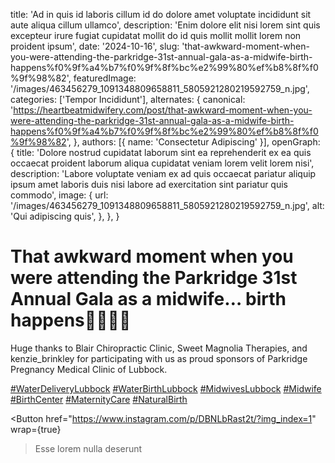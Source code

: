   title: 'Ad in quis id laboris cillum id do dolore amet voluptate incididunt sit aute aliqua cillum ullamco',
  description: 'Enim dolore elit nisi lorem sint quis excepteur irure fugiat cupidatat mollit do id quis mollit mollit lorem non proident ipsum',
  date: '2024-10-16',
  slug: 'that-awkward-moment-when-you-were-attending-the-parkridge-31st-annual-gala-as-a-midwife-birth-happens%f0%9f%a4%b7%f0%9f%8f%bc%e2%99%80%ef%b8%8f%f0%9f%98%82',
  featuredImage: '/images/463456279_1091348809658811_5805921280219592759_n.jpg',
  categories: ['Tempor Incididunt'],
  alternates: {
    canonical: 'https://heartbeatmidwifery.com/post/that-awkward-moment-when-you-were-attending-the-parkridge-31st-annual-gala-as-a-midwife-birth-happens%f0%9f%a4%b7%f0%9f%8f%bc%e2%99%80%ef%b8%8f%f0%9f%98%82',
  },
  authors: [{ name: 'Consectetur Adipiscing' }],
  openGraph: {
    title: 'Dolore nostrud cupidatat laborum sint ea reprehenderit ex ea quis occaecat proident laborum aliqua cupidatat veniam lorem velit lorem nisi',
    description: 'Labore voluptate veniam ex ad quis occaecat pariatur aliquip ipsum amet laboris duis nisi labore ad exercitation sint pariatur quis commodo',
    image: {
      url: '/images/463456279_1091348809658811_5805921280219592759_n.jpg',
      alt: 'Qui adipiscing quis',
    },
  },
}


# That awkward moment when you were attending the Parkridge 31st Annual Gala as a midwife… birth happens🤷🏼‍♀️😂

<Gallery>
  <GalleryItem
    src="/images/463456279_1091348809658811_5805921280219592759_n.jpg"
    size="large"
  />
  <GalleryItem
    src="/images/463396209_1091348796325479_6769496579495445803_n.jpg"
    size="large"
  />
</Gallery>

Huge thanks to Blair Chiropractic Clinic, Sweet Magnolia Therapies, and kenzie_brinkley for participating with us as proud sponsors of Parkridge Pregnancy Medical Clinic of Lubbock.

[#WaterDeliveryLubbock](https://www.instagram.com/explore/tags/WaterDeliveryLubbock/) [#WaterBirthLubbock](https://www.instagram.com/explore/tags/WaterBirthLubbock/) [#MidwivesLubbock](https://www.instagram.com/explore/tags/MidwivesLubbock/) [#Midwife](https://www.instagram.com/explore/tags/Midwife/) [#BirthCenter](https://www.instagram.com/explore/tags/BirthCenter/) [#MaternityCare](https://www.instagram.com/explore/tags/MaternityCare/) [#NaturalBirth](https://www.instagram.com/explore/tags/NaturalBirth/)

<Button
  href="https://www.instagram.com/p/DBNLbRast2t/?img_index=1"
  wrap={true}
>Esse lorem nulla deserunt</Button>

